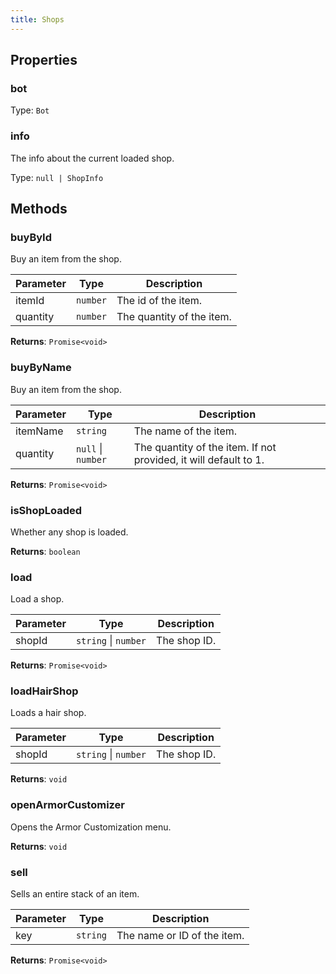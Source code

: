```yaml
---
title: Shops
---
```



## Properties
### bot




Type: `Bot`


### info <Badge text="Getter" size="small" />	


The info about the current loaded shop.


Type: `null | ShopInfo`


## Methods

### buyById

Buy an item from the shop.

| Parameter | Type | Description |
|-----------|------|-------------|
| itemId | `number` | The id of the item. |
| quantity | `number` | The quantity of the item. |


**Returns**: `Promise<void>`

### buyByName

Buy an item from the shop.

| Parameter | Type | Description |
|-----------|------|-------------|
| itemName | `string` | The name of the item. |
| quantity | `null` \| `number` | The quantity of the item. If not provided, it will default to 1. |


**Returns**: `Promise<void>`

### isShopLoaded

Whether any shop is loaded.

**Returns**: `boolean`

### load

Load a shop.

| Parameter | Type | Description |
|-----------|------|-------------|
| shopId | `string` \| `number` | The shop ID. |


**Returns**: `Promise<void>`

### loadHairShop

Loads a hair shop.

| Parameter | Type | Description |
|-----------|------|-------------|
| shopId | `string` \| `number` | The shop ID. |


**Returns**: `void`

### openArmorCustomizer

Opens the Armor Customization menu.

**Returns**: `void`

### sell

Sells an entire stack of an item.

| Parameter | Type | Description |
|-----------|------|-------------|
| key | `string` | The name or ID of the item. |


**Returns**: `Promise<void>`
